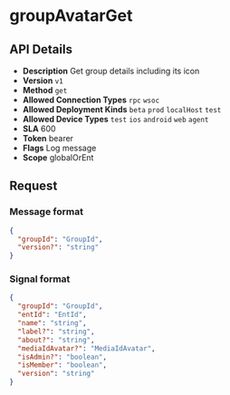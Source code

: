 # groupAvatarGet

## API Details

- **Description** Get group details including its icon
- **Version** `v1`
- **Method** `get`
- **Allowed Connection Types** `rpc` `wsoc` 
- **Allowed Deployment Kinds** `beta` `prod` `localHost` `test` 
- **Allowed Device Types** `test` `ios` `android` `web` `agent` 
- **SLA** 600
- **Token** bearer
- **Flags** Log message
- **Scope** globalOrEnt


## Request

### Message format

```json
{
  "groupId": "GroupId",
  "version?": "string"
}
```

### Signal format

```json
{
  "groupId": "GroupId",
  "entId": "EntId",
  "name": "string",
  "label?": "string",
  "about?": "string",
  "mediaIdAvatar?": "MediaIdAvatar",
  "isAdmin?": "boolean",
  "isMember": "boolean",
  "version": "string"
}
```

